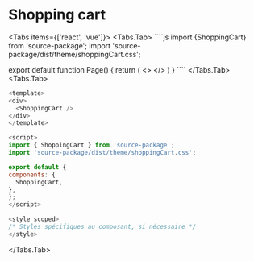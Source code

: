 
# Shopping cart

<Tabs items={['react', 'vue']}>
  <Tabs.Tab>
    ````js
    import {ShoppingCart} from 'source-package';
    import 'source-package/dist/theme/shoppingCart.css';

export default function Page() {
	return (
		<>
			<ShoppingCart />
		</>
	)
}
    ````
  </Tabs.Tab>
  <Tabs.Tab>
  ````js
  <template>
  <div>
    <ShoppingCart />
  </div>
</template>

<script>
import { ShoppingCart } from 'source-package';
import 'source-package/dist/theme/shoppingCart.css';

export default {
  components: {
    ShoppingCart,
  },
};
</script>

<style scoped>
/* Styles spécifiques au composant, si nécessaire */
</style>
  ````
  </Tabs.Tab>
</Tabs>